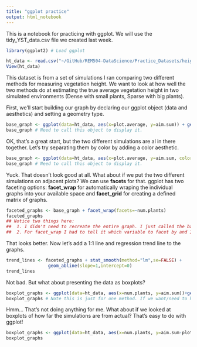 ```yaml
---
title: "ggplot practice"
output: html_notebook
---
```


This is a notebook for practicing with ggplot. We will use the tidy_YST_data.csv file we created last week.

```r
library(ggplot2) # Load ggplot

ht_data <- read.csv("~/GitHub/REM504-DataScience/Practice_Datasets/height_compare_sims.csv", header = TRUE, stringsAsFactors = FALSE)
View(ht_data)
```

This dataset is from a set of simulations I ran comparing two different methods for measuring vegetation height. We want to look at how well the two methods do at estimating the true average vegetation height in two simulated environments (Dense with small plants, Sparse with big plants).

First, we'll start building our graph by declaring our ggplot object (data and aesthetics) and setting a geometry type.
```r
base_graph <- ggplot(data=ht_data, aes(x=plot.average, y=aim.sum)) + geom_point()
base_graph # Need to call this object to display it.
```

OK, that's a great start, but the two different simulations are al in there together. Let's try separating them by color by adding a color aesthetic.

```r
base_graph <- ggplot(data=ht_data, aes(x=plot.average, y=aim.sum, color=num.plants)) + geom_point()
base_graph # Need to call this object to display it.
```

Yuck. That doesn't look good at all. What about if we put the two different simulations on adjacent plots? We can use __facets__ for that. ggplot has two faceting options: __facet_wrap__ for automatically wraping the individual graphs into your available space and __facet_grid__ for creating a defined matrix of graphs.

```r
faceted_graphs <- base_graph + facet_wrap(facets=~num.plants)
faceted_graphs
## Notice two things here:
##  1. I didn't need to recreate the entire graph. I just called the base_graph object and added to it.
##  2. For facet_wrap I had to tell it which variable to facet by and I had to use the ~ symbol to do it. The ~ symbol in R is used to denote a formula.

```

That looks better. Now let's add a 1:1 line and regression trend line to the graphs.
```r
trend_lines <- faceted_graphs + stat_smooth(method="lm",se=FALSE) +
                geom_abline(slope=1,intercept=0)
trend_lines
```

Not bad. But what about presenting the data as boxplots?

```r
boxplot_graphs <- ggplot(data=ht_data, aes(x=num.plants, y=aim.sum))+geom_boxplot()
boxplot_graphs # Note this is just for one method. If we want/need to have the methods on the X axis (or as facets), we'll need to gather the data.
```

Hmm... That's not doing anything for me. What about if we looked at boxplots of how far the simulations are from actual? That's easy to do with ggplot!
```r
boxplot_graphs <- ggplot(data=ht_data, aes(x=num.plants, y=aim.sum-plot.average))+geom_boxplot() # Note the math in the aesthetic mapping.
boxplot_graphs
```

